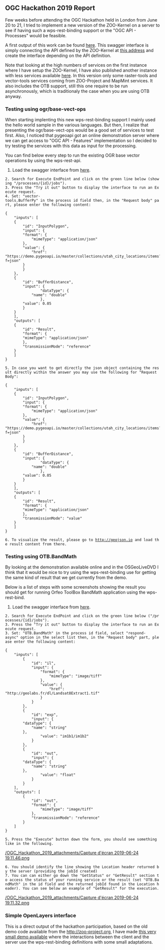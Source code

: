 
== OGC Hackathon 2019 Report ==

Few weeks before attending the OGC Hackathon held in London from June 20 to 21, I tried to implement a new version of the ZOO-Kernel on a server to  see if having such a wps-rest-binding support or the "OGC API - Processes" would be feasible.

A first output of this work can be found [https://demo.mapmint.com/swagger-ui/dist/ here]. This swagger interface is simply connecting the API defined by the ZOO-Kernel at [https://demo.mapmint.com/WPS2/api this address] and create the interface depending on the API definition.

Note that looking at the high numbers of services on the first instance where I have setup the ZOO-Kernel, I have also published another instance with less services available [https://demo.mapmint.com/WPS3/api here]. In this version only some raster-tools and vector-tools services coming from ZOO-Project and MapMint services. It also includes the OTB support, still this one require to be run asynchronously, which is traditionaly the case when you are using OTB anyway.

=== Testing using ogr/base-vect-ops ===

When starting implenting this new wps-rest-binding support I mainly used the hello world sample in the various languages. But then, I realize that presenting the ogr/base-vect-ops would be a good set of services to test first. Also, I noticed that pygeoapi got an online demonstration server where we can get access to "OGC API - Features" implementation so I decided to try testing the services with this data as input for the processing.

You can find below every step to run the existing OGR base vector operations by using the wps-rest-api.

#Load the swagger interface from [https://demo.mapmint.com/swagger-ui/dist/ here].
 2. Search for Execute EndPoint and click on the green line below (showing "/processes/{id}/jobs").
 3. Press the "Try it out" button to display the interface to run an Execute request.
 4. Set: "vector-tools.BufferPy" in the process id field then, in the "Request body" part, please enter the following content:

<pre>
{
    "inputs": [
	{
	    "id": "InputPolygon",
	    "input": {
		"format": {
		    "mimeType": "application/json"
		},
		"value": {
		    "href": "https://demo.pygeoapi.io/master/collections/utah_city_locations/items?f=json"
		}
	    }
	},
	{
	    "id": "BufferDistance",
	    "input": {
                "dataType": {
		    "name": "double"
                },
		"value": 0.05
	    }
	}
    ],
    "outputs": [
	{
	    "id": "Result",
	    "format": {
		"mimeType": "application/json"
	    },
	    "transmissionMode": "reference"
	}
    ]
}
</pre>

 5. In case you want to get directly the json object containing the result directly within the answer you may use the following for "Request Body":

<pre>
{
    "inputs": [
	{
	    "id": "InputPolygon",
	    "input": {
		"format": {
		    "mimeType": "application/json"
		},
		"value": {
		    "href": "https://demo.pygeoapi.io/master/collections/utah_city_locations/items?f=json"
		}
	    }
	},
	{
	    "id": "BufferDistance",
	    "input": {
                "dataType": {
		    "name": "double"
                },
		"value": 0.05
	    }
	}
    ],
    "outputs": [
	{
	    "id": "Result",
	    "format": {
		"mimeType": "application/json"
	    },
	    "transmissionMode": "value"
	}
    ]
}
</pre>

 6. To visualize the result, please go to http://geojson.io and load the result content from there.



=== Testing using OTB.BandMath ===

By looking at the demonstration available online and in the OSGeoLiveDVD I think that it would be nice to try using the wps-rest-binding use for getting the same kind of result that we get currently from the demo. 

Below is a list of steps with some screenshots showing the result you should get for running Orfeo ToolBox BandMath application using the wps-rest-bind.

#Load the swagger interface from [https://demo.mapmint.com/swagger-ui/dist/ here].
 2. Search for Execute EndPoint and click on the green line below ("/processes/{id}/jobs").
 3. Press the "Try it out" button to display the interface to run an Execute request.
 3. Set: "OTB.BandMath" in the process id field, select "respond-async" option in the select list then, in the "Request body" part, please enter the following content:

<pre>
{
    "inputs": [
        {
            "id": "il",
            "input": {
                "format": {
                    "mimeType": "image/tiff"
                },
                "value": {
                    "href": "http://geolabs.fr/dl/Landsat8Extract1.tif"
                }
            }
        },
        {
            "id": "exp",
            "input": {
		"dataType": {
		    "name": "string"
		},
                "value": "im1b1/im1b2"
            }
        },
        {
            "id": "out",
            "input": {
		"dataType": {
		    "name": "string"
		},
                "value": "float"
            }
        }
    ],
    "outputs": [
        {
            "id": "out",
            "format": {
                "mimeType": "image/tiff"
            },
            "transmissionMode": "reference"
        }
    ]
}
</pre>

 5. Press the "Execute" button down the form, you should see something like in the following.

[[/OGC_Hackathon_2019_attachments/Capture d'écran 2019-06-24 19.11.46.png​​​​]]

 6. You should identify the line showing the Location header returned by the server (providing the jobId created)
 7. You can can either go down the "GetStatus" or "GetResult" section to access the status of your running service or the result (set "OTB.BandMath" in the id field and the returned jobId found in the Location header). You can see below an example of "GetResult" for the execution.

[[/OGC_Hackathon_2019_attachments/Capture d'écran 2019-06-24 19.11.32.png]]

=== Simple OpenLayers interface ===

This is a direct output of the hackathon participation, based on the old demo code available from the http://zoo-project.org, I have made [https://demo.mapmint.com/examples3/spatialtools.html this very small demo available] where the interactions between the client and the server use the wps-rest-binding definitions with some small adaptations.




